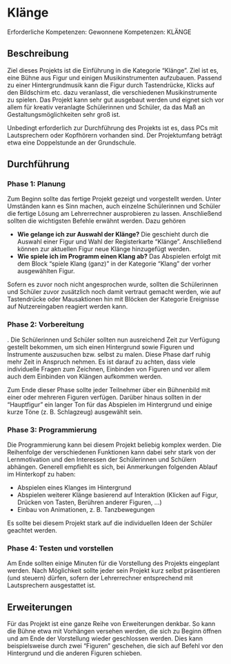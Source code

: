 = Klänge =

Erforderliche Kompetenzen: Gewonnene Kompetenzen: KLÄNGE

== Beschreibung ==

Ziel dieses Projekts ist die Einführung in die Kategorie “Klänge”. Ziel ist es, eine Bühne aus Figur und einigen Musikinstrumenten aufzubauen. Passend zu einer Hintergrundmusik kann die Figur durch Tastendrücke, Klicks auf den Bildschirm etc. dazu veranlasst, die verschiedenen Musikinstrumente zu spielen. Das Projekt kann sehr gut ausgebaut werden und eignet sich vor allem für kreativ veranlagte Schülerinnen und Schüler, da das Maß an Gestaltungsmöglichkeiten sehr groß ist.

Unbedingt erforderlich zur Durchführung des Projekts ist es, dass PCs mit Lautsprechern oder Kopfhörern vorhanden sind. Der Projektumfang beträgt etwa eine Doppelstunde an der Grundschule.

== Durchführung ==

=== Phase 1: Planung ===

Zum Beginn sollte das fertige Projekt gezeigt und vorgestellt werden. Unter Umständen kann es Sinn machen, auch einzelne Schülerinnen und Schüler die fertige Lösung am Lehrerrechner ausprobieren zu lassen. Anschließend sollten die wichtigsten Befehle erwähnt werden. Dazu gehören

* '''Wie gelange ich zur Auswahl der Klänge?''' Die geschieht durch die Auswahl einer Figur und Wahl der Registerkarte “Klänge”. Anschließend können zur aktuellen Figur neue Klänge hinzugefügt werden.
* '''Wie spiele ich im Programm einen Klang ab?''' Das Abspielen erfolgt mit dem Block “spiele Klang (ganz)” in der Kategorie “Klang” der vorher ausgewählten Figur.

Sofern es zuvor noch nicht angesprochen wurde, sollten die Schülerinnen und Schüler zuvor zusätzlich noch damit vertraut gemacht werden, wie auf Tastendrücke oder Mausaktionen hin mit Blöcken der Kategorie Ereignisse auf Nutzereingaben reagiert werden kann.

=== Phase 2: Vorbereitung ===

. Die Schülerinnen und Schüler sollten nun ausreichend Zeit zur Verfügung gestellt bekommen, um sich einen Hintergrund sowie Figuren und Instrumente auszusuchen bzw. selbst zu malen. Diese Phase darf ruhig mehr Zeit in Anspruch nehmen. Es ist darauf zu achten, dass viele individuelle Fragen zum Zeichnen, Einbinden von Figuren und vor allem auch dem Einbinden von Klängen aufkommen werden.

Zum Ende dieser Phase sollte jeder Teilnehmer über ein Bühnenbild mit einer oder mehreren Figuren verfügen. Darüber hinaus sollten in der “Hauptfigur” ein langer Ton für das Abspielen im Hintergrund und einige kurze Töne (z. B. Schlagzeug) ausgewählt sein.

=== Phase 3: Programmierung ===

Die Programmierung kann bei diesem Projekt beliebig komplex werden. Die Reihenfolge der verschiedenen Funktionen kann dabei sehr stark von der Lernmotivation und den Interessen der Schülerinnen und Schülern abhängen. Generell empfiehlt es sich, bei Anmerkungen folgenden Ablauf im Hinterkopf zu haben:

* Abspielen eines Klanges im Hintergrund
* Abspielen weiterer Klänge basierend auf Interaktion (Klicken auf Figur, Drücken von Tasten, Berühren anderer Figuren, …)
* Einbau von Animationen, z. B. Tanzbewegungen

Es sollte bei diesem Projekt stark auf die individuellen Ideen der Schüler geachtet werden.

=== Phase 4: Testen und vorstellen ===

Am Ende sollten einige Minuten für die Vorstellung des Projekts eingeplant werden. Nach Möglichkeit sollte jeder sein Projekt kurz selbst präsentieren (und steuern) dürfen, sofern der Lehrerrechner entsprechend mit Lautsprechern ausgestattet ist.

== Erweiterungen ==

Für das Projekt ist eine ganze Reihe von Erweiterungen denkbar. So kann die Bühne etwa mit Vorhängen versehen werden, die sich zu Beginn öffnen und am Ende der Vorstellung wieder geschlossen werden. Dies kann beispielsweise durch zwei “Figuren” geschehen, die sich auf Befehl vor den Hintergrund und die anderen Figuren schieben.


